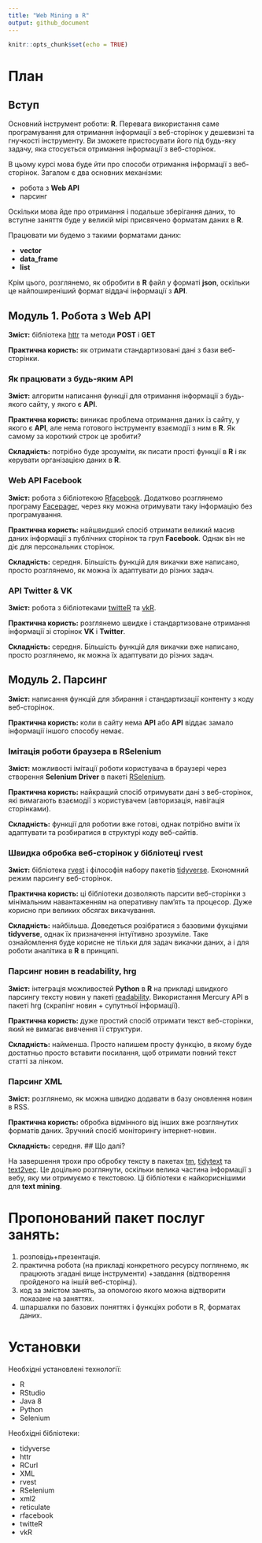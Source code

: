 ```yaml
---
title: "Web Mining в R"
output: github_document
---
```


```r
knitr::opts_chunk$set(echo = TRUE)
```
# План
## Вступ

Основний інструмент роботи: **R**. Перевага використання саме програмування для отримання інформації з веб-сторінок у дешевизні та гнучкості інструменту. Ви зможете пристосувати його під будь-яку задачу, яка стосується отримання інформації з веб-сторінок.

В цьому курсі мова буде йти про способи отримання інформації з веб-сторінок. Загалом є два основних механізми: 

* робота з **Web API**
* парсинг

Оскільки мова йде про отримання і подальше зберігання даних, то вступне заняття буде у великій мірі присвячено форматам даних в **R**.

Працювати ми будемо з такими форматами даних:

* **vector**
* **data_frame**
* **list**

Крім цього, розглянемо, як обробити в **R** файл у форматі **json**, оскільки це найпоширеніший формат віддачі інформації з **API**.

## Модуль 1. Робота з Web API

**Зміст:** бібліотека [httr](!https://github.com/r-lib/httr) та методи **POST** і **GET**

**Практична користь:** як отримати стандартизовані дані з бази веб-сторінки.

### Як працювати з будь-яким API

**Зміст:** алгоритм написання функції для отримання інформації з будь-якого сайту, у якого є **API**.

**Практична користь:** виникає проблема отримання даних із сайту, у якого є **API**, але нема готового інструменту взаємодії з ним в **R**. Як самому за короткий строк це зробити?

**Складність:** потрібно буде зрозуміти, як писати прості функції в **R** і як керувати організацією даних в **R**. 

### Web API Facebook

**Зміст:** робота з бібліотекою [Rfacebook](!https://github.com/pablobarbera/Rfacebook). Додатково розглянемо програму [Facepager](https://github.com/strohne/Facepager/releases), через яку можна отримувати таку інформацію без програмування.

**Практична користь:** найшвидший спосіб отримати великий масив даних інформації з публічних сторінок та груп **Facebook**. Однак він не діє для персональних сторінок.

**Складність:** середня. Більшість функцій для викачки вже написано, просто розглянемо, як можна їх адаптувати до різних задач.

### API Twitter & VK

**Зміст:** робота з бібліотеками [twitteR](!https://cran.r-project.org/web/packages/twitteR/twitteR.pdf) та [vkR](!https://github.com/Dementiy/vkR).

**Практична користь:** розглянемо швидке і стандартизоване отримання інформації зі сторінок **VK** i **Twitter**.

**Складність:** середня. Більшість функцій для викачки вже написано, просто розглянемо, як можна їх адаптувати до різних задач.

## Модуль 2. Парсинг

**Зміст:** написання функцій для збирання і стандартизації контенту з коду веб-сторінок.

**Практична користь:** коли в сайту нема **API** або **API** віддає замало інформації іншого способу немає.

### Імітація роботи браузера в RSelenium

**Зміст:** можливості імітації роботи користувача в браузері через створення **Selenium Driver** в пакеті [RSelenium](!http://ropensci.github.io/RSelenium/).

**Практична користь:** найкращий спосіб отримувати дані з веб-сторінок, які вимагають взаємодії з користувачем (авторизація, навігація сторінками).

**Складність:** функції для роботии вже готові, однак потрібно вміти їх адаптувати та розбиратися в структурі коду веб-сайтів.

### Швидка обробка веб-сторінок у бібліотеці rvest

**Зміст:** бібліотека [rvest](!https://github.com/hadley/rvest) і філософія набору пакетів [tidyverse](!http://www.tidyverse.org/packages/). Економний режим парсингу веб-сторінок.

**Практична користь:** ці бібліотеки дозволяють парсити веб-сторінки з мінімальним навантаженням на оперативну пам'ять та процесор. Дуже корисно при великих обсягах викачування.

**Складність:** найбільша. Доведеться розібратися з базовими фукціями **tidyverse**, однак їх призначення інтуїтивно зрозуміле. Таке ознайомлення буде корисне не тільки для задач викачки даних, а і для роботи аналітика в **R** в принципі.

### Парсинг новин в readability, hrg 

**Зміст:** інтеграція можливостей **Python** в **R** на прикладі швидкого парсингу тексту новин у пакеті [readability](!https://github.com/buriy/python-readability). Використання Mercury API в пакеті hrg (скрапінг новин + супутньої інформації).

**Практична користь:** дуже простий спосіб отримати текст веб-сторінки, який не вимагає вивчення її структури.

**Складність:** найменша. Просто напишем просту функцію, в якому буде достатньо просто вставити посилання, щоб отримати повний текст статті за лінком.

### Парсинг XML

**Зміст:** розглянемо, як можна швидко додавати в базу оновлення новин в RSS.

**Практична користь:** обробка відмінного від інших вже розглянутих форматів даних. Зручний спосіб моніторингу інтернет-новин.

**Складність:** середня.
## Що далі?

На завершення трохи про обробку тексту в пакетах [tm](!https://cran.r-project.org/web/packages/tm/vignettes/tm.pdf), [tidytext](!tidytextmining.com) та [text2vec](!http://text2vec.org/). Це доцільно розглянути, оскільки велика частина інформації з вебу, яку ми отримуємо є текстовою. Ці бібліотеки є найкориснішими для **text mining**.

# Пропонований пакет послуг занять:
1) розповідь+презентація.
2) практична робота (на прикладі конкретного ресурсу поглянемо, як працюють згадані вище інструменти) +завдання (відтворення пройденого на іншій веб-сторінці).
3) код за змістом занять, за опомогою якого можна відтворити показане на заняттях.
4) шпаршалки по базових поняттях і функціях роботи в R, форматах даних.

# Установки

Необхідні установлені технології:

* R
* RStudio
* Java 8
* Python
* Selenium

Необхідні бібліотеки:

* tidyverse
* httr
* RCurl
* XML
* rvest
* RSelenium
* xml2
* reticulate
* rfacebook
* twitteR
* vkR

